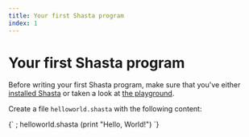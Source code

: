 ```yaml
---
title: Your first Shasta program
index: 1
---
```



# Your first Shasta program

Before writing your first Shasta program, make sure that you've either [installed Shasta] or taken a look at [the playground].

Create a file `helloworld.shasta` with the following content:

<CodeBlock language="shasta">
  {`
; helloworld.shasta
(print "Hello, World!")
`}
</CodeBlock>

[installed Shasta]: ./0-getting-started
[the playground]: /playground
